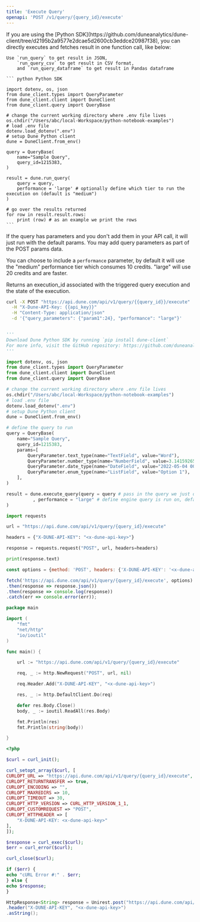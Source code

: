 ```yaml
---
title: 'Execute Query'
openapi: 'POST /v1/query/{query_id}/execute'
---
```


<Accordion title="Execute query and get result in one call">
  <Tip> If you are using the [Python SDK](https://github.com/duneanalytics/dune-client/tree/d2195b2a9577e2dcae5d2600cb3eddce20987f38), you can directly executes and fetches result in one function call, like below: </Tip>

    Use `run_query` to get result in JSON, 
        `run_query_csv` to get result in CSV format, 
        and `run_query_dataframe` to get result in Pandas dataframe

    ``` python Python SDK 

    import dotenv, os, json
    from dune_client.types import QueryParameter
    from dune_client.client import DuneClient
    from dune_client.query import QueryBase

    # change the current working directory where .env file lives
    os.chdir("/Users/abc/local-Workspace/python-notebook-examples")
    # load .env file
    dotenv.load_dotenv(".env")
    # setup Dune Python client
    dune = DuneClient.from_env()

    query = QueryBase(
        name="Sample Query",
        query_id=1215383,
    )

    result = dune.run_query(
        query = query,
        performance = 'large' # optionally define which tier to run the execution on (default is "medium")
    )

    # go over the results returned
    for row in result.result.rows: 
        print (row) # as an example we print the rows
    ```
</Accordion>

If the query has parameters and you don't add them in your API call, it will just run with the default params. You may add query parameters as part of the POST params data.

You can choose to include a `performance` parameter, by default it will use the "medium" performance tier which consumes 10 credits. "large" will use 20 credits and are faster.

Returns an execution_id associated with the triggered query execution and the state of the execution.

<RequestExample>

```bash cURL
curl -X POST "https://api.dune.com/api/v1/query/{{query_id}}/execute"   \
  -H "X-Dune-API-Key: {{api_key}}"                                       \
  -H "Content-Type: application/json"                                   \
  -d '{"query_parameters": {"param1":24}, "performance": "large"}'
```

```python Python SDK

'''
Download Dune Python SDK by running `pip install dune-client`
For more info, visit the GitHub repository: https://github.com/duneanalytics/dune-client/tree/d2195b2a9577e2dcae5d2600cb3eddce20987f38
'''

import dotenv, os, json
from dune_client.types import QueryParameter
from dune_client.client import DuneClient
from dune_client.query import QueryBase

# change the current working directory where .env file lives
os.chdir("/Users/abc/local-Workspace/python-notebook-examples")
# load .env file
dotenv.load_dotenv(".env")
# setup Dune Python client
dune = DuneClient.from_env()

# define the query to run
query = QueryBase(
    name="Sample Query",
    query_id=1215383,
    params=[
        QueryParameter.text_type(name="TextField", value="Word"),
        QueryParameter.number_type(name="NumberField", value=3.1415926535),
        QueryParameter.date_type(name="DateField", value="2022-05-04 00:00:00"),
        QueryParameter.enum_type(name="ListField", value="Option 1"),
    ],
)

result = dune.execute_query(query = query # pass in the query we just defined
          , performance = "large" # define engine query is run on, default is "medium"
)

```

```python Python
import requests

url = "https://api.dune.com/api/v1/query/{query_id}/execute"

headers = {"X-DUNE-API-KEY": "<x-dune-api-key>"}

response = requests.request("POST", url, headers=headers)

print(response.text)

```

```javascript Javascript
const options = {method: 'POST', headers: {'X-DUNE-API-KEY': '<x-dune-api-key>'}};

fetch('https://api.dune.com/api/v1/query/{query_id}/execute', options)
.then(response => response.json())
.then(response => console.log(response))
.catch(err => console.error(err));

```

```go Go
package main

import (
    "fmt"
    "net/http"
    "io/ioutil"
)

func main() {

    url := "https://api.dune.com/api/v1/query/{query_id}/execute"

    req, _ := http.NewRequest("POST", url, nil)

    req.Header.Add("X-DUNE-API-KEY", "<x-dune-api-key>")

    res, _ := http.DefaultClient.Do(req)

    defer res.Body.Close()
    body, _ := ioutil.ReadAll(res.Body)

    fmt.Println(res)
    fmt.Println(string(body))

}

```

```php PHP
<?php

$curl = curl_init();

curl_setopt_array($curl, [
CURLOPT_URL => "https://api.dune.com/api/v1/query/{query_id}/execute",
CURLOPT_RETURNTRANSFER => true,
CURLOPT_ENCODING => "",
CURLOPT_MAXREDIRS => 10,
CURLOPT_TIMEOUT => 30,
CURLOPT_HTTP_VERSION => CURL_HTTP_VERSION_1_1,
CURLOPT_CUSTOMREQUEST => "POST",
CURLOPT_HTTPHEADER => [
    "X-DUNE-API-KEY: <x-dune-api-key>"
],
]);

$response = curl_exec($curl);
$err = curl_error($curl);

curl_close($curl);

if ($err) {
echo "cURL Error #:" . $err;
} else {
echo $response;
}

```

```java Java
HttpResponse<String> response = Unirest.post("https://api.dune.com/api/v1/query/{query_id}/execute")
.header("X-DUNE-API-KEY", "<x-dune-api-key>")
.asString();
```

</RequestExample>
